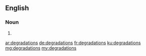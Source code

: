 ==English==

===Noun===
{{head|en}}

# {{plural of|degradation}}

[[ar:degradations]]
[[de:degradations]]
[[fr:degradations]]
[[ku:degradations]]
[[mg:degradations]]
[[my:degradations]]